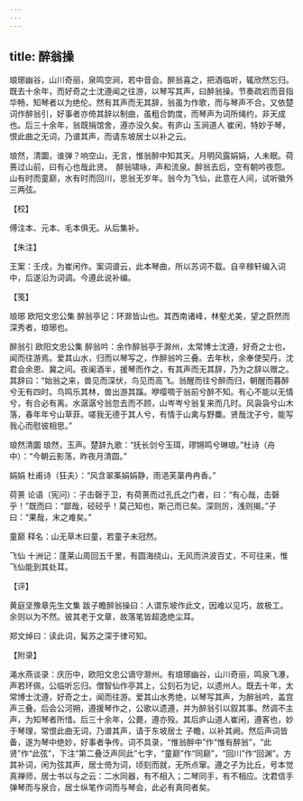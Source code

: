 ```yaml
---
---
---
```

title: 醉翁操
---







琅琊幽谷，山川奇丽，泉鸣空涧，若中音会。醉翁喜之，把酒临听，辄欣然忘归。既去十余年，而好奇之士沈遵闻之往游，以琴写其声，曰醉翁操。节奏疏宕而音指华畅，知琴者以为绝伦。然有其声而无其辞，翁虽为作歌，而与琴声不合。又依楚词作醉翁引，好事者亦倚其辞以制曲，虽粗合韵度，而琴声为词所绳约，非天成也。后三十余年，翁既捐馆舍，遵亦没久矣。有庐山 玉涧道人 崔闲，特妙于琴，恨此曲之无词，乃谱其声，而请东坡居士以补之云。

琅然，清圜，谁弹？响空山，无言，惟翁醉中知其天。月明风露娟娟，人未眠。荷蒉过山前，曰有心也哉此贤。　醉翁啸咏，声和流泉。醉翁去后，空有朝吟夜怨。山有时而童巅，水有时而回川，思翁无岁年。翁今为飞仙，此意在人间，试听徽外三两弦。





【校】


傅注本、元本、毛本俱无。从后集补。





【朱注】


王案：壬戌，为崔闲作。案词谱云，此本琴曲，所以苏词不载。自辛稼轩编入词中，后遂沿为词调。今遵此说补编。





【笺】


琅琊 欧阳文忠公集 醉翁亭记：环滁皆山也。其西南诸峰，林壑尤美，望之蔚然而深秀者，琅琊也。

醉翁引 欧阳文忠公集 醉翁吟：余作醉翁亭于滁州，太常博士沈遵，好奇之士也，闻而往游焉。爱其山水，归而以琴写之，作醉翁吟三叠。去年秋，余奉使契丹，沈君会余恩、冀之间。夜阑酒半，援琴而作之，有其声而无其辞，乃为之辞以赠之。其辞曰：“始翁之来，兽见而深伏，鸟见而高飞。翁醒而往兮醉而归，朝醒而暮醉兮无有四时。鸟鸣乐其林，兽出游其蹊。咿嘤啁于翁前兮醉不知。有心不能以无情兮，有合必有离。水潺潺兮翁忽去而不顾，山岑岑兮翁复来而几时。风袅袅兮山木落，春年年兮山草菲。嗟我无德于其人兮，有情于山禽与野麋。贤哉沈子兮，能写我心而慰彼相思。”

琅然清圜 琅然，玉声。楚辞九歌：“抚长剑兮玉珥，璆锵鸣兮琳琅。”杜诗（舟中）：“今朝云影荡，昨夜月清圆。”

娟娟 杜甫诗（狂夫）：“风含翠筿娟娟静，雨浥芙蕖冉冉香。”

荷蒉 论语（宪问）：子击磬于卫，有荷蒉而过孔氏之门者，曰：“有心哉，击磬乎！”既而曰：“鄙哉，硁硁乎！莫己知也，斯己而已矣。深则厉，浅则揭。”子曰：“果哉，末之难矣。”

童巅 释名：山无草木曰童，若童子未冠然。

飞仙 十洲记：蓬莱山周回五千里，有圆海绕山，无风而洪波百丈，不可往来，惟飞仙能到其处耳。





【评】


黄庭坚豫章先生文集 跋子瞻醉翁操曰：人谓东坡作此文，因难以见巧，故极工。余则以为不然。彼其老于文章，故落笔皆超逸绝尘耳。

郑文焯曰：读此词，髯苏之深于律可知。





【附录】


渑水燕谈录：庆历中，欧阳文忠公谪守滁州。有琅琊幽谷，山川奇丽，鸣泉飞瀑，声若环佩，公临听忘归。僧智仙作亭其上，公刻石为记，以遗州人。既去十年，太常博士沈遵，好奇之士，闻而往游。爱其山水秀绝，以琴写其声，为醉翁吟，盖宫声三叠。后会公河朔，遵援琴作之，公歌以遗遵，并为醉翁引以叙其事。然调不主声，为知琴者所惜。后三十余年，公薨，遵亦殁。其后庐山道人崔闲，遵客也，妙于琴理，常恨此曲无词，乃谱其声，请于东坡居士 子瞻，以补其阙。然后声词皆备，遂为琴中绝妙，好事者争传。词不具录，“惟翁醉中”作“惟有醉翁”，“此贤”作“此弦”，下注“第二叠泛声同此”七字，“童巅”作“同巅”，“回川”作“回渊”。方其补词，闲为弦其声，居士倚为词，顷刻而就，无所点窜。遵之子为比丘，号本觉真禅师，居士书以与之云：二水同器，有不相入；二琴同手，有不相应。沈君信手弹琴而与泉合，居士纵笔作词而与琴会，此必有真同者矣。